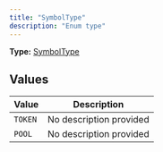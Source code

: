 ```yaml
---
title: "SymbolType"
description: "Enum type"
---
```


**Type:** [SymbolType](/api-reference/types/symboltype)

## Values

| Value | Description |
|-------|-------------|
| `TOKEN` | No description provided |
| `POOL` | No description provided |

